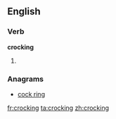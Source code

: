 ==English==


===Verb===
'''crocking'''

# {{present participle of|crock}}

===Anagrams===
* [[cock ring#English|cock ring]]

[[fr:crocking]]
[[ta:crocking]]
[[zh:crocking]]